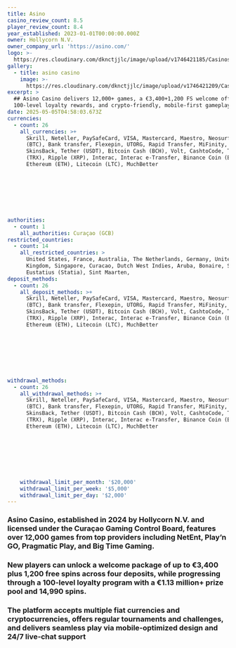 ```yaml
---
title: Asino
casino_review_count: 8.5
player_review_count: 8.4
year_established: 2023-01-01T00:00:00.000Z
owner: Hollycorn N.V.
owner_company_url: 'https://asino.com/'
logo: >-
  https://res.cloudinary.com/dknctjjlc/image/upload/v1746421185/Casinos/Asino/Screenshot_2025-05-05_at_7.59.23_emvht6.png
gallery:
  - title: asino casino
    image: >-
      https://res.cloudinary.com/dknctjjlc/image/upload/v1746421209/Casinos/Asino/Screenshot_2025-05-05_at_7.59.58_klgsyk.png
excerpt: >
  ## Asino Casino delivers 12,000+ games, a €3,400+1,200 FS welcome offer,
  100‑level loyalty rewards, and crypto‑friendly, mobile‑first gameplay.
date: 2025-05-05T04:58:03.673Z
currencies:
  - count: 26
    all_currencies: >+
      Skrill, Neteller, PaySafeCard, VISA, Mastercard, Maestro, Neosurf, Bitcoin
      (BTC), Bank transfer, Flexepin, UTORG, Rapid Transfer, MiFinity,
      SkinsBack, Tether (USDT), Bitcoin Cash (BCH), Volt, CashtoCode, Tron
      (TRX), Ripple (XRP), Interac, Interac e‑Transfer, Binance Coin (BNB),
      Ethereum (ETH), Litecoin (LTC), MuchBetter








authorities:
  - count: 1
    all_authorities: Curaçao (GCB)
restricted_countries:
  - count: 14
    all_restricted_countries: >
      United States, France, Australia, The Netherlands, Germany, United
      Kingdom, Singapore, Curacao, Dutch West Indies, Aruba, Bonaire, Saba, Sint
      Eustatius (Statia), Sint Maarten,
deposit_methods:
  - count: 26
    all_deposit_methods: >+
      Skrill, Neteller, PaySafeCard, VISA, Mastercard, Maestro, Neosurf, Bitcoin
      (BTC), Bank transfer, Flexepin, UTORG, Rapid Transfer, MiFinity,
      SkinsBack, Tether (USDT), Bitcoin Cash (BCH), Volt, CashtoCode, Tron
      (TRX), Ripple (XRP), Interac, Interac e‑Transfer, Binance Coin (BNB),
      Ethereum (ETH), Litecoin (LTC), MuchBetter








withdrawal_methods:
  - count: 26
    all_withdrawal_methods: >+
      Skrill, Neteller, PaySafeCard, VISA, Mastercard, Maestro, Neosurf, Bitcoin
      (BTC), Bank transfer, Flexepin, UTORG, Rapid Transfer, MiFinity,
      SkinsBack, Tether (USDT), Bitcoin Cash (BCH), Volt, CashtoCode, Tron
      (TRX), Ripple (XRP), Interac, Interac e‑Transfer, Binance Coin (BNB),
      Ethereum (ETH), Litecoin (LTC), MuchBetter








    withdrawal_limit_per_month: '$20,000'
    withdrawal_limit_per_week: '$5,000'
    withdrawal_limit_per_day: '$2,000'
---
```


### Asino Casino, established in 2024 by Hollycorn N.V. and licensed under the Curaçao Gaming Control Board, features over 12,000 games from top providers including NetEnt, Play’n GO, Pragmatic Play, and Big Time Gaming. 

### New players can unlock a welcome package of up to €3,400 plus 1,200 free spins across four deposits, while progressing through a 100‑level loyalty program with a €1.13 million+ prize pool and 14,990 spins. 

### The platform accepts multiple fiat currencies and cryptocurrencies, offers regular tournaments and challenges, and delivers seamless play via mobile‑optimized design and 24/7 live‑chat support
